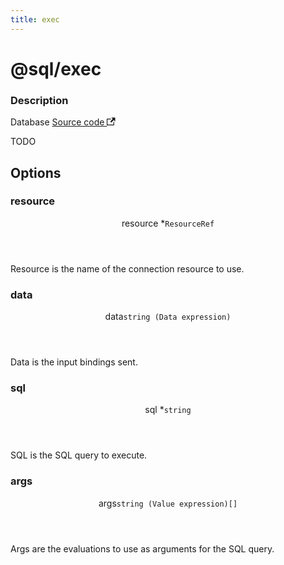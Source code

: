 ```yaml
---
title: exec
---
```



# @sql/exec

<div class="attributes">

### Description

<p>
  <span className="badge badgeDarkBlue">Database</span>
  <a href="https://github.com/nanobus/nanobus/blob/main/pkg/actions/sql/exec.go" target="_blank" rel="noopener noreferrer">Source code <svg width="13.5" height="13.5" aria-hidden="true" viewBox="0 0 24 24" class="iconExternalLink_node_modules-@docusaurus-theme-classic-lib-theme-Icon-ExternalLink-styles-module"><path fill="currentColor" d="M21 13v10h-21v-19h12v2h-10v15h17v-8h2zm3-12h-10.988l4.035 4-6.977 7.07 2.828 2.828 6.977-7.07 4.125 4.172v-11z"></path></svg></a>
</p>

</div>

TODO

## Options

<div class="attributes">

### resource

<div class="attribute">
  <header>
    <span className="badge badgeDarkBlue">resource <span className="required">*</span>
      <a class="hash-link" href="#resource" title="Direct link to resource">​</a>
    </span>
    <code>ResourceRef</code>
  </header>

Resource is the name of the connection resource to use.

</div>

### data

<div class="attribute">
  <header>
    <span className="badge badgeDarkBlue">data
      <a class="hash-link" href="#data" title="Direct link to data">​</a>
    </span>
    <code>string (Data expression)</code>
  </header>

Data is the input bindings sent.

</div>

### sql

<div class="attribute">
  <header>
    <span className="badge badgeDarkBlue">sql <span className="required">*</span>
      <a class="hash-link" href="#sql" title="Direct link to sql">​</a>
    </span>
    <code>string</code>
  </header>

SQL is the SQL query to execute.

</div>

### args

<div class="attribute">
  <header>
    <span className="badge badgeDarkBlue">args
      <a class="hash-link" href="#args" title="Direct link to args">​</a>
    </span>
    <code>string (Value expression)[]</code>
  </header>

Args are the evaluations to use as arguments for the SQL query.

</div>

</div>

